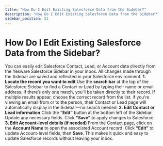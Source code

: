 ```yaml
---
title: "How Do I Edit Existing Salesforce Data from the Sidebar?"
description: "How Do I Edit Existing Salesforce Data from the Sidebar?"
sidebar_position: 81
---
```


# How Do I Edit Existing Salesforce Data from the Sidebar?

You can easily edit Salesforce Contact, Lead, or Account data directly from the Yesware Salesforce Sidebar in your inbox. All changes made through the Sidebar are saved and reflected in your Salesforce environment.
**1. Locate the record you want to edit**
Use the **search bar** at the top of the Salesforce Sidebar to find a Contact or Lead by typing their name or email address.
If there’s only one match, you’ll be taken directly to their record.
If multiple results appear, choose the correct record from the list.
If you're viewing an email from or to the person, their Contact or Lead page will automatically display in the Sidebar—no search needed.
**2. Edit Contact or Lead information**
Click the **“Edit”** button at the bottom left of the Sidebar.
Update any necessary fields.
Click **“Save”** to apply changes to Salesforce.
**3. Edit Account-level details (if needed)**
From the Contact page, click on the **Account Name** to open the associated Account record.
Click **“Edit”** to update Account-level fields, then **Save**.
This makes it quick and easy to update Salesforce records without leaving your inbox.